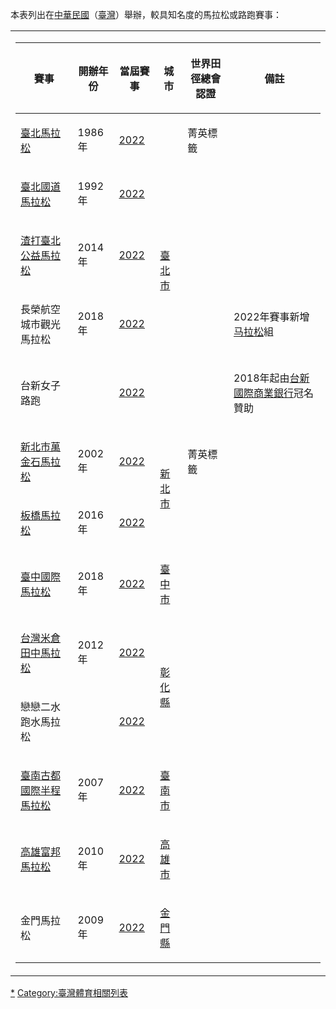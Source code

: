 本表列出在[[中華民國|中華民國]]（[[臺灣|臺灣]]）舉辦，較具知名度的馬拉松或路跑賽事：

{| style="white-space: nowrap;"
|-style="vertical-align:top;"
| style="vertical-align:top;"|
{| class="wikitable" style="text-align:center; font-size: smaller;width:100%;background-color:white;"
|-
! 賽事
! 開辦年份
! 當屆賽事
! 城市
! 世界田徑總會認證
! 備註
|-
| [[臺北馬拉松|臺北馬拉松]]
| 1986年
| [[2022年臺北馬拉松|2022]]
| rowspan="5"| [[臺北市|臺北市]]
| 菁英標籤
|
|-
| [[臺北國道馬拉松|臺北國道馬拉松]]
| 1992年
| [[2022年臉部平權運動-臺北國道馬拉松|2022]]
| {{n/a}}
|
|-
| [[渣打臺北公益馬拉松|渣打臺北公益馬拉松]]
| 2014年
| [[2022年渣打臺北公益馬拉松|2022]]
| {{n/a}}
|
|-
| 長榮航空城市觀光馬拉松
| 2018年
| [[2022年長榮航空城市觀光馬拉松|2022]]
| {{n/a}}
| 2022年賽事新增[[马拉松|马拉松]]組
|-
| 台新女子路跑
| 
| [[2022年台新女子路跑|2022]]
| {{n/a}}
| 2018年起由[[台新國際商業銀行|台新國際商業銀行]]冠名贊助
|-
| [[新北市萬金石馬拉松|新北市萬金石馬拉松]]
| 2002年
| [[2022年新北市萬金石馬拉松|2022]]
| rowspan="2"| [[新北市|新北市]]
| 菁英標籤
|
|-
| [[板橋馬拉松|板橋馬拉松]]
| 2016年
| [[2022年板橋馬拉松|2022]]
| {{n/a}}
|
|-
| [[臺中國際馬拉松|臺中國際馬拉松]]
| 2018年
| [[2022年臺中國際馬拉松|2022]]
| [[臺中市|臺中市]]
| {{n/a}}
|
|-
| [[台灣米倉田中馬拉松|台灣米倉田中馬拉松]]
| 2012年
| [[2022年台灣米倉田中馬拉松|2022]]
| rowspan="2"| [[彰化縣|彰化縣]]
| {{n/a}}
| 
|-
| 戀戀二水跑水馬拉松
|
| [[2022年戀戀二水跑水馬拉松|2022]]
| {{n/a}}
|
|-
| [[臺南古都國際半程馬拉松|臺南古都國際半程馬拉松]]
| 2007年
| [[2022年臺南古都國際半程馬拉松|2022]]
| [[臺南市|臺南市]]
| {{n/a}}
| 
|-
| [[高雄富邦馬拉松|高雄富邦馬拉松]]
| 2010年
| [[2022年高雄富邦馬拉松|2022]]
| [[高雄市|高雄市]]
| {{n/a}}
|
|-
| 金門馬拉松
| 2009年
| [[2022年金門馬拉松|2022]]
| [[金門縣|金門縣]]
| {{n/a}}
| 
|}
|}


[[Category:台灣馬拉松比賽|*]]
[[Category:臺灣體育相關列表|Category:臺灣體育相關列表]]